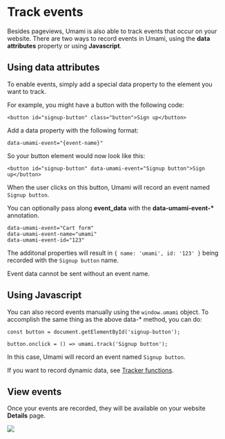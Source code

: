 # Track events

Besides pageviews, Umami is also able to track events that occur on your website. There are two ways to record
events in Umami, using the **data attributes** property or using **Javascript**.

## Using data attributes

To enable events, simply add a special data property to the element you want to track.

For example, you might have a button with the following code:

```
<button id="signup-button" class="button">Sign up</button>
```

Add a data property with the following format:

```
data-umami-event="{event-name}"
```

So your button element would now look like this:

```
<button id="signup-button" data-umami-event="Signup button">Sign up</button>
```

When the user clicks on this button, Umami will record an event named `Signup button`.

You can optionally pass along **event_data** with the **data-umami-event-\*** annotation.

```
data-umami-event="Cart form"
data-umami-event-name="umami"
data-umami-event-id="123"
```

The additonal properties will result in `{ name: 'umami', id: '123' }` being recorded with the `Signup button` name.

Event data cannot be sent without an event name.

## Using Javascript

You can also record events manually using the `window.umami` object. To accomplish the same thing as the above
data-\* method, you can do:

```
const button = document.getElementById('signup-button');

button.onclick = () => umami.track('Signup button');
```

In this case, Umami will record an event named `Signup button`.

If you want to record dynamic data, see [Tracker functions](/docs/tracker-functions).

## View events

Once your events are recorded, they will be available on your website **Details** page.

<img src="/images/v1/events.png" />
